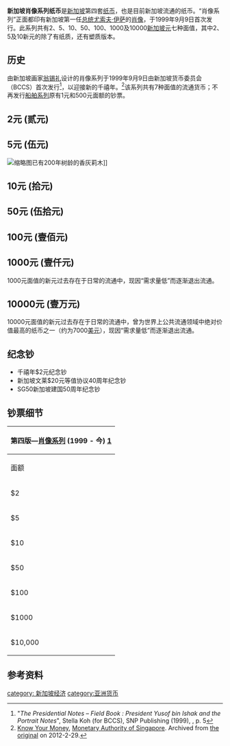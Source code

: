 '''新加坡肖像系列纸币'''是[[新加坡|新加坡]]第四套[[纸币|纸币]]，也是目前新加坡流通的纸币。“肖像系列”正面都印有新加坡第一任[[新加坡总统|总统]][[尤索夫·伊萨|尤索夫·伊萨]]的[[肖像|肖像]]，于1999年9月9日首次发行。此系列共有2、5、10、50、100、1000及10000[[新加坡元|新加坡元]]七种面值，其中2、5及10新元的除了有纸质，还有塑质版本。

== 历史 ==
由新加坡画家[[翁锡礼|翁锡礼]]设计的肖像系列于1999年9月9日由新加坡货币委员会（BCCS）首次发行<ref name="bkp5">"''The Presidential Notes – Field Book : President Yusof bin Ishak and the Portrait Notes''", Stella Koh (for BCCS), SNP Publishing (1999), {{ISBN|978-981-4032-52-0}}, p. 5</ref>，以迎接新的千禧年。<ref name="maskym">[https://web.archive.org/web/20120229042058/http://www.mas.gov.sg/resource/currency/currency_info/KYM%202008.pdf Know Your Money], [[Monetary_Authority_of_Singapore|Monetary Authority of Singapore]]. Archived from [http://www.mas.gov.sg/resource/currency/currency_info/KYM%202008.pdf the original] on 2012-2-29.</ref>该系列共有7种面值的流通货币；不再发行[[新加坡船舶系列纸币|船舶系列]]原有1元和500元面额的钞票。

== 2元 (贰元) ==

== 5元 (伍元) ==
[[File:$5_tree.JPG|缩略图]]已有200年树龄的香灰莉木]]

== 10元 (拾元) ==

== 50元 (伍拾元) ==

== 100元 (壹佰元) ==

== 1000元 (壹仟元) ==
1000元面值的新元过去存在于日常的流通中，现因“需求量低”而逐渐退出流通。

==10000元 (壹万元)==
10000元面值的新元过去存在于日常的流通中，曾为世界上公共流通领域中绝对价值最高的纸币之一（约为7000[[美元|美元]]），现因“需求量低”而逐渐退出流通。

== 纪念钞 ==

* 千禧年$2元纪念钞
* 新加坡文莱$20元等值协议40周年纪念钞
* SG50新加坡建国50周年纪念钞

== 钞票细节 ==
{| class="wikitable" style="font-size: 90%"
! colspan="9" |第四版—[[新加坡肖像系列纸币|肖像系列]] (1999 - 今) [https://web.archive.org/web/20070607034324/http://www.mas.gov.sg/currency/currency_info/notes/portrait_series/Singapore_Circulation_Notes_Portrait_Series.html]
|-
! rowspan="2" |面额
! rowspan="2" |尺寸
! rowspan="2" |颜色
! colspan="2" |设计
! rowspan="2" |发行日期
! rowspan="2" |签署人及现状
! rowspan="2" |材质
|-
!正面
!反面
|-
| rowspan="2" |$2
| rowspan="2" |126 × 63 mm
| rowspan="2" |淡紫色
| rowspan="2" |[[尤索夫·伊萨|尤索夫·伊萨]]總統、
[[货贝|货贝]]（貝殼）
| rowspan="2" |'''教育'''主题
|1999年9月9日
|[[胡赐道|胡赐道]]（1999年9月）、[[李显龙|李显龙]]（2005年1月）<ref name="marvin2">[http://mavininternational.com/prefport002.htm Singapore President Ishak or Portrait Series Banknotes – Observed or Known Prefixes for $2] {{Wayback|url=http://mavininternational.com/prefport002.htm |date=20200217223000 }}, Mavin International. Retrieved 2008-2-19.</ref>
|紙質
|-
|2006年1月12日
|[[吴作栋|吴作栋]]（2006年1月）、[[尚达曼|尚达曼]]（2014年）<ref name="marvin2" />
|塑質
|-
| rowspan="2" |$5
| rowspan="2" |133 × 66 mm
| rowspan="2" |绿色
| rowspan="2" |[[尤索夫·伊萨|尤索夫·伊萨]]總統、
[[环纹货贝|金环宝螺]]（貝殼）
| rowspan="2" |'''花園城市'''主题
|1999年9月9日
|胡赐道（1999年9月）、李显龙（2004年8月）<ref name="marvin5">[http://mavininternational.com/prefport005.htm Singapore President Ishak or Portrait Series Banknotes – Observed or Known Prefixes for $5] {{Wayback|url=http://mavininternational.com/prefport005.htm |date=20200217223223 }}, Mavin International. Retrieved 2008-2-19.</ref>
|紙質
|-
|2007年5月18日
|吴作栋（2007年5月）、尚达曼（2014年）<ref name="marvin5" />
|塑質
|-
| rowspan="2" |$10
| rowspan="2" |141 × 69 mm
| rowspan="2" |红色
| rowspan="2" |[[尤索夫·伊萨|尤索夫·伊萨]]總統、
[[拟枣贝|拟枣贝]]（貝殼）
| rowspan="2" |'''体育'''主题
|1999年9月9日
|胡赐道（1999年9月）、李显龙（2004年5月）<ref name="marvin10">[http://mavininternational.com/prefport010.htm Singapore President Ishak or Portrait Series Banknotes – Observed or Known Prefixes for $10] {{Wayback|url=http://mavininternational.com/prefport010.htm |date=20200217223759 }}, Mavin International. Retrieved 2008-2-19.</ref>
|紙質
|-
|2004年5月4日
|李显龙（2005年5月）、吴作栋（2008年1月）、尚达曼（2015年）<ref name="marvin10" />
|塑質
|-
|$50
|156 × 74 mm
|蓝色
|[[尤索夫·伊萨|尤索夫·伊萨]]總統、
[[筒形拟枣贝|筒形拟枣贝]]（貝殼）
|'''艺术'''主题
| rowspan="4" |1999年9月9日
|胡赐道（1999年9月）、李显龙（2002年3月）、吴作栋（2009年11月）、尚达曼（2012年7月）<ref name="marvin50">[http://mavininternational.com/prefport005.htm Singapore President Ishak or Portrait Series Banknotes – Observed or Known Prefixes for $50] {{Wayback|url=http://mavininternational.com/prefport005.htm |date=20200217223223 }}, Mavin International. Retrieved 2008-2-19.</ref>
|紙質
|-
|$100
|162 × 77 mm
|桔色
|[[尤索夫·伊萨|尤索夫·伊萨]]總統、
Swallow Cowrie（貝殼）
|'''青年'''主题
|胡赐道（1999年9月）、吴作栋（2009年11月）、尚达曼（2013年3月）<ref name="marvin100">[http://mavininternational.com/prefport100.htm Singapore President Ishak or Portrait Series Banknotes – Observed or Known Prefixes for $100] {{Wayback|url=http://mavininternational.com/prefport100.htm |date=20200217223559 }}, Mavin International. Retrieved 2008-2-19.</ref>
|紙質
|-
|$1000
|170 × 83 mm
|粉色
|[[尤索夫·伊萨|尤索夫·伊萨]]總統、
[[黑齿宝螺|黑齿宝螺]]（貝殼）
|'''政府'''主题
|胡赐道（1999年9月）、吴作栋（2009年11月）；由于需求量低，从2021年1月起不再发行，此后逐漸退出流通<ref name="marvin990">[http://mavininternational.com/prefport990.htm Singapore President Ishak or Portrait Series Banknotes – Observed or Known Prefixes for $1,000] {{Wayback|url=http://mavininternational.com/prefport990.htm |date=20200217223339 }}, Mavin International. Retrieved 2008-2-19.</ref>
|紙質
|-
|$10,000
|180 × 90 mm
|金色
|[[尤索夫·伊萨|尤索夫·伊萨]]總統、
[[玛瑙拟枣贝|玛瑙拟枣贝]]（貝殼）
|'''经济'''主题
|胡赐道（1999年9月）<ref name="mavin10000">[http://mavininternational.com/prefport990.htm Singapore President Ishak or Portrait Series Banknotes – Observed or Known Prefixes for $10,000] {{Wayback|url=http://mavininternational.com/prefport990.htm |date=20200217223339 }}, Mavin International. Retrieved 2008-2-19.</ref>；由于需求量低，从2014年10月起不再发行，此后逐漸退出流通<ref>{{Cite web |url=http://sg.xinhuanet.com/2014-07/03/c_126703427.htm |title=新加坡将停发１万新元面额的钞票 |access-date=2021-02-26 |archive-date=2021-02-07 |archive-url=https://web.archive.org/web/20210207073226/http://sg.xinhuanet.com/2014-07/03/c_126703427.htm |dead-url=no }}</ref>
|紙質
|}

== 参考资料 ==
[[category:_新加坡经济|category: 新加坡经济]]
[[category:亚洲货币|category:亚洲货币]]